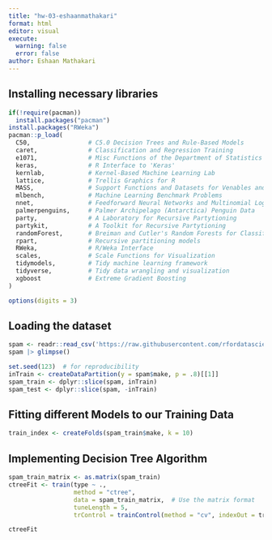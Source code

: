 ```yaml
---
title: "hw-03-eshaanmathakari"
format: html
editor: visual
execute:
  warning: false
  error: false
author: Eshaan Mathakari
---
```


## Installing necessary libraries

```r
if(!require(pacman))
  install.packages("pacman")
install.packages("RWeka")
pacman::p_load(
  C50,                # C5.0 Decision Trees and Rule-Based Models
  caret,              # Classification and Regression Training
  e1071,              # Misc Functions of the Department of Statistics (e1071), TU Wien
  keras,              # R Interface to 'Keras'
  kernlab,            # Kernel-Based Machine Learning Lab
  lattice,            # Trellis Graphics for R
  MASS,               # Support Functions and Datasets for Venables and Ripley's MASS
  mlbench,            # Machine Learning Benchmark Problems
  nnet,               # Feedforward Neural Networks and Multinomial Log-Linear Models
  palmerpenguins,     # Palmer Archipelago (Antarctica) Penguin Data
  party,              # A Laboratory for Recursive Partytioning
  partykit,           # A Toolkit for Recursive Partytioning
  randomForest,       # Breiman and Cutler's Random Forests for Classification and Regression
  rpart,              # Recursive partitioning models
  RWeka,              # R/Weka Interface
  scales,             # Scale Functions for Visualization
  tidymodels,         # Tidy machine learning framework
  tidyverse,          # Tidy data wrangling and visualization
  xgboost             # Extreme Gradient Boosting
)

```

```r
options(digits = 3)
```

## Loading the dataset

```r
spam <- readr::read_csv('https://raw.githubusercontent.com/rfordatascience/tidytuesday/master/data/2023/2023-08-15/spam.csv')
spam |> glimpse()
```

```r
set.seed(123)  # for reproducibility
inTrain <- createDataPartition(y = spam$make, p = .8)[[1]]
spam_train <- dplyr::slice(spam, inTrain)
spam_test <- dplyr::slice(spam, -inTrain)
```

## Fitting different Models to our Training Data

```r
train_index <- createFolds(spam_train$make, k = 10)
```

## Implementing Decision Tree Algorithm

```r
spam_train_matrix <- as.matrix(spam_train)
ctreeFit <- train(type ~ .,
                  method = "ctree",
                  data = spam_train_matrix,  # Use the matrix format
                  tuneLength = 5,
                  trControl = trainControl(method = "cv", indexOut = train_index))

ctreeFit
```
